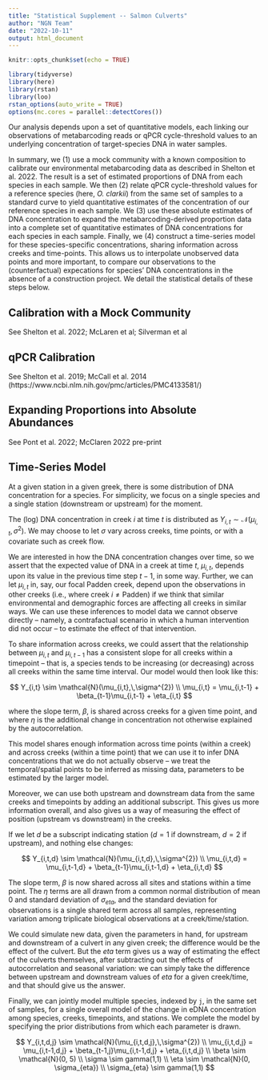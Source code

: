 ```yaml
---
title: "Statistical Supplement -- Salmon Culverts"
author: "NGN Team"
date: "2022-10-11"
output: html_document
---
```


```r
knitr::opts_chunk$set(echo = TRUE)

library(tidyverse)
library(here)
library(rstan)
library(loo)
rstan_options(auto_write = TRUE)
options(mc.cores = parallel::detectCores())

```

Our analysis depends upon a set of quantitative models, each linking our observations of metabarcoding reads or qPCR cycle-threshold values to an underlying concentration of target-species DNA in water samples. 

In summary, we (1) use a mock community with a known composition to calibrate our environmental metabarcoding data as described in Shelton et al. 2022. The result is a set of estimated proportions of DNA from each species in each sample. We then (2) relate qPCR cycle-threshold values for a reference species (here, *O. clarkii*) from the same set of samples to a standard curve to yield quantitative estimates of the concentration of our reference species in each sample. We (3) use these absolute estimates of DNA concentration to expand the metabarcoding-derived proportion data into a complete set of quantitative estimates of DNA concentrations for each species in each sample. Finally, we (4) construct a time-series model for these species-specific concentrations, sharing information across creeks and time-points. This allows us to interpolate unobserved data points and more important, to compare our observations to the (counterfactual) expecations for species' DNA concentrations in the absence of a construction project. We detail the statistical details of these steps below.

## Calibration with a Mock Community

See Shelton et al. 2022; McLaren et al; Silverman et al


## qPCR Calibration

See Shelton et al. 2019; McCall et al. 2014 (https://www.ncbi.nlm.nih.gov/pmc/articles/PMC4133581/)

## Expanding Proportions into Absolute Abundances

See Pont et al. 2022; McClaren 2022 pre-print

## Time-Series Model

At a given station in a given greek, there is some distribution of DNA concentration for a species. For simplicity, we focus on a single species and a single station (downstream or upstream) for the moment.

The (log) DNA concentration in creek $i$ at time $t$ is distributed as $Y_{i,t} \sim \mathcal{N}(\mu_{i,t},\,\sigma^{2})$. We may choose to let $\sigma$ vary across creeks, time points, or with a covariate such as creek flow.

We are interested in how the DNA concentration changes over time, so we assert that the expected value of DNA in a creek at time $t$, $\mu_{i,t}$, depends upon its value in the previous time step $t-1$, in some way. Further, we can let $\mu_{i,t}$ in, say, our focal Padden creek, depend upon the observations in other creeks (i.e., where creek $i \neq \text{Padden}$) if we think that similar environmental and demographic forces are affecting all creeks in similar ways. We can use these inferences to model data we cannot observe directly -- namely, a contrafactual scenario in which a human intervention did not occur -- to estimate the effect of that intervention.

To share information across creeks, we could assert that the relationship between $\mu_{i,t}$ and $\mu_{i,t-1}$ has a consistent slope for all creeks within a timepoint -- that is, a species tends to be increasing (or decreasing) across all creeks within the same time interval. Our model would then look like this:

$$
Y_{i,t} \sim \mathcal{N}(\mu_{i,t},\,\sigma^{2})
\\
\mu_{i,t} = \mu_{i,t-1} + \beta_{t-1}\mu_{i,t-1} + \eta_{i,t}
$$

where the slope term, $\beta$, is shared across creeks for a given time point, and where $\eta$ is the additional change in concentration not otherwise explained by the autocorrelation.

This model shares enough information across time points (within a creek) and across creeks (within a time point) that we can use it to infer DNA concentrations that we do not actually observe -- we treat the temporal/spatial points to be inferred as missing data, parameters to be estimated by the larger model.

Moreover, we can use both upstream and downstream data from the same creeks and timepoints by adding an additional subscript. This gives us more information overall, and also gives us a way of measuring the effect of position (upstream vs downstream) in the creeks.

If we let $d$ be a subscript indicating station ($d = 1 \text{ if downstream, } d = 2 \text{ if upstream}$), and nothing else changes:

$$
Y_{i,t,d} \sim \mathcal{N}(\mu_{i,t,d},\,\sigma^{2})
\\
\mu_{i,t,d} = \mu_{i,t-1,d} + \beta_{t-1}\mu_{i,t-1,d} + \eta_{i,t,d}
$$ 

The slope term, $\beta$ is now shared across all sites and stations within a time point. The $\eta$ terms are all drawn from a common normal distribution of mean 0 and standard deviation of $\sigma_{eta}$, and the standard deviation for observations is a single shared term across all samples, representing variation among triplicate biological observations at a creek/time/station.

We could simulate new data, given the parameters in hand, for upstream and downstream of a culvert in any given creek; the difference would be the effect of the culvert. But the $eta$ term gives us a way of estimating the effect of the culverts themselves, after subtracting out the effects of autocorrelation and seasonal variation: we can simply take the difference between upstream and downstream values of $eta$ for a given creek/time, and that should give us the answer.

Finally, we can jointly model multiple species, indexed by `j`, in the same set of samples, for a single overall model of the change in eDNA concentration among species, creeks, timepoints, and stations. We complete the model by specifying the prior distributions from which each  parameter is drawn.

$$
Y_{i,t,d,j} \sim \mathcal{N}(\mu_{i,t,d,j},\,\sigma^{2})
\\
\mu_{i,t,d,j} = \mu_{i,t-1,d,j} + \beta_{t-1,j}\mu_{i,t-1,d,j} + \eta_{i,t,d,j}
\\
\beta \sim \mathcal{N}(0, 5)
\\
\sigma \sim gamma(1,1)
\\
\eta \sim \mathcal{N}(0, \sigma_{eta})
\\
\sigma_{eta} \sim gamma(1,1)
$$ 



